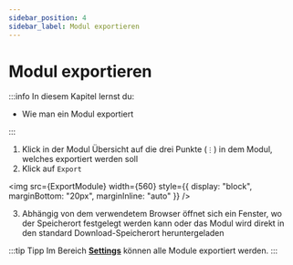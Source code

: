 ```yaml
---
sidebar_position: 4
sidebar_label: Modul exportieren
---
```



# Modul exportieren

:::info In diesem Kapitel lernst du:

- Wie man ein Modul exportiert

:::

1. Klick in der Modul Übersicht auf die drei Punkte (`⋮`) in dem Modul, welches exportiert werden soll
2. Klick auf `Export`

<img src={ExportModule} width={560} style={{ display: "block", marginBottom: "20px", marginInline: "auto" }} />

3. Abhängig von dem verwendetem Browser öffnet sich ein Fenster, wo der Speicherort festgelegt werden kann oder das Modul wird direkt in den standard Download-Speicherort heruntergeladen

:::tip Tipp
Im Bereich **[Settings](https://www.repeatio.de)** können alle Module exportiert werden.
:::
